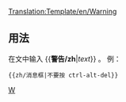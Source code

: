 <noinclude>[[Translation:Template/en/Warning]]</noinclude>{{en/Ambox| type  = content
| text  = <strong>警告</strong><br>{{{1|添加此模板的人并未设置特定警告，因此应使用正确的操作将其删除或更新。}}}
}}<noinclude>

==用法==
在文中输入 <nowiki>{{</nowiki>'''警告/zh'''|''text''<nowiki>}}</nowiki> 。 例：
<pre>{{zh/消息框|不要按 ctrl-alt-del}}</pre>

[[Category:zh/消息框|W]]</noinclude>